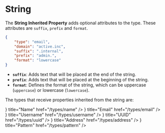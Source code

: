 # String

The **String Inherited Property** adds optional attributes to the type. These attributes are `suffix`, `prefix` and `format`.

```json filename="Email type"
{
    "type": "email",
    "domain": "active.inc",
    "suffix": ".internal",
    "prefix": "admin.",
    "format": "lowercase"
}
```

- **`suffix`**: Adds text that will be placed at the end of the string.
- **`prefix`**: Adds text that will be placed at the beginning of the string.
- **`format`**: Defines the format of the string, which can be uppercase (`uppercase`) or lowercase (`lowercase`).

The types that receive properties inherited from the string are:


<Cards>
 <Card icon={<CaseSensitive />} title="Name" href="/types/name" />
 <Card icon={<AtSign />} title="Email" href="/types/email" />
 <Card icon={<User />} title="Username" href="/types/username" />
 <Card icon={<Fingerprint />} title="UUID" href="/types/uuid" />
 <Card icon={<Map />} title="Address" href="/types/address" />
 <Card icon={<Wand />} title="Pattern" href="/types/pattern" />
</Cards>